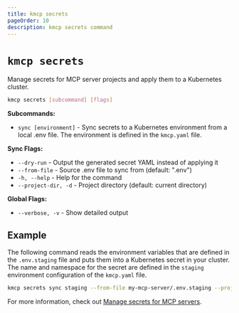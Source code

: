 ```yaml
---
title: kmcp secrets
pageOrder: 10
description: kmcp secrets command
---
```


# `kmcp secrets`

Manage secrets for MCP server projects and apply them to a Kubernetes cluster. 

```bash
kmcp secrets [subcommand] [flags]
```

**Subcommands:**
- `sync [environment]` - Sync secrets to a Kubernetes environment from a local .env file. The environment is defined in the `kmcp.yaml` file. 

**Sync Flags:**
- `--dry-run` - Output the generated secret YAML instead of applying it
- `--from-file` - Source .env file to sync from (default: ".env")
- `-h, --help` - Help for the command
- `--project-dir, -d` - Project directory (default: current directory)

**Global Flags:**
- `--verbose, -v` - Show detailed output

## Example

The following command reads the environment variables that are defined in the `.env.staging` file and puts them into a Kubernetes secret in your cluster. 
The name and namespace for the secret are defined in the `staging` environment configuration of the `kmcp.yaml` file. 

```sh
kmcp secrets sync staging --from-file my-mcp-server/.env.staging --project-dir my-mcp-server
```

For more information, check out [Manage secrets for MCP servers](/docs/kmcp/secrets).